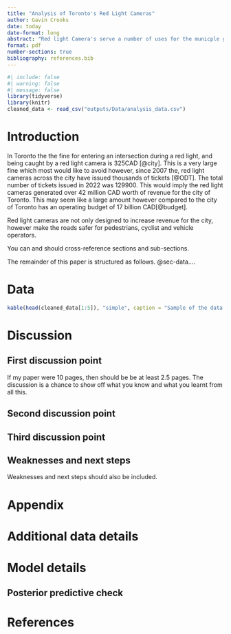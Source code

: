 ```yaml
---
title: "Analysis of Toronto's Red Light Cameras"
author: Gavin Crooks
date: today
date-format: long
abstract: "Red light Camera's serve a number of uses for the municple governemnt of Toronto.Firstly, they police the roads, creating a safer city. Secondly, they generate revenue for the city. In this paper I analyze the data red light camera data provided by opendatatoronto to determine if red light cameras are effective at either of the reasons listed above."
format: pdf
number-sections: true
bibliography: references.bib 
---
```

\newpage

```r
#| include: false
#| warning: false
#| message: false
library(tidyverse)
library(knitr)
cleaned_data <- read_csv("outputs/Data/analysis_data.csv")
```


# Introduction

In Toronto the the fine for entering an intersection during a red light, and being caught by a red light camera is 325CAD [@city]. This is a very large fine which most would like to avoid however, since 2007 the, red light cameras across the city have issued thousands of tickets [@ODT]. The total number of tickets issued in 2022 was 129900. This would imply the red light cameras generated over 42 million CAD worth of revenue for the city of Toronto. This may seem like a large amount however compared to the city of Toronto has an operating budget of 17 billion CAD[@budget]. 

Red light cameras are not only designed to increase revenue for the city, however make the roads safer for pedestrians, cyclist and vehicle operators. 

You can and should cross-reference sections and sub-sections. 

The remainder of this paper is structured as follows. @sec-data....



# Data {#sec-data}

```r
kable(head(cleaned_data[1:5]), "simple", caption = "Sample of the data set, showing 6 different red light camera locations and the number of ticketes issued from 2007-2010")
```


# Discussion

## First discussion point {#sec-first-point}

If my paper were 10 pages, then should be be at least 2.5 pages. The discussion is a chance to show off what you know and what you learnt from all this. 

## Second discussion point

## Third discussion point

## Weaknesses and next steps

Weaknesses and next steps should also be included.

\newpage

\appendix

# Appendix {-}


# Additional data details

# Model details {#sec-model-details}

## Posterior predictive check


\newpage


# References



